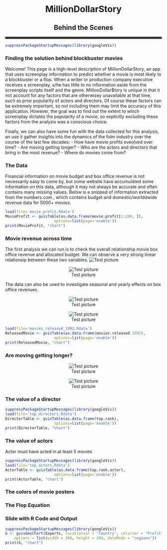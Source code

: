 <center>
# MillionDollarStory
## Behind the Scenes
</center>

<hr style="height:7px;border:none;color:#333;background-color:#333;" />

```r
suppressPackageStartupMessages(library(googleVis))
```

### Finding the solution behind blockbuster movies
Welcome! This page is a high-level description of MillionDollarStory, an app that uses screenplay information to predict whether a movie is most likely to a blockbuster or a flop. When a writer or production company executive receives a screenplay, s/he has little to no information aside from the screenplay scripts itself and the genre. MillionDollar$tory is unique in that it not account for any factors that are otherwisey unavailable at that time, such as prior popularity of actors and directors. Of course these factors can be extremely important, so not including them may limit the accuracy of this application. However, the goal was to find out the extent to which screenplay dictates the popularity of a movie, so explicitly excluding these factors from the analysis was a conscious choice.

Finally, we can also have some fun with the data collected for this analysis, an use it gather insights into the dynamics of the folm industry over the course of the last few decades:
- How have movie profits eveolved over time?
- Are moving getting longer?
- Who are the actors and directors that bring in the most revenue?
- Where do movies come from?

### The Data
Financial information on movie budget and box office revenue is not necessarily easy to come by, but some website have accumulated some information on this data, although it may not always be accurate and often contains many missing values. Below is a snipped of information extracted from the numbers.com., which contains budget and domestic/worlddwide revenue data for 5000+ movies.

```r
load(file='movie_profit.Rdata')
MovieProfit <- gvisTable(as.data.frame(movie.profit[1:200, ]), 
                      options=list(page='enable'))
print(MovieProfit, "chart")
```

### Movie revenue across time
The first analysis we can run is to check the overall relationship movie box office revenue and allocated budget. We can observe a very strong linear relationsip between these two variables. 
![Test picture](img1_budget_worldwide_revenue.png)
</center>

<center>
![Test picture](img2_domestic_worldwide_revenue.png)
</center>

The data can also be used to investigate seasonal and yearly effects on box office revenues.

<center>
![Test picture](img3_profit_by_month.png)
</center>

<center>
![Test picture](img4_profit_by_year.png)
</center>

```r
load(file='movies_released_1992.Rdata')
ReleasedMovie <- gvisTable(as.data.frame(movies.released.1992), 
                      options=list(page='enable'))
print(ReleasedMovie, "chart")
```

### Are moving getting longer?

<center>
![Test picture](movie_runtime_distribution.png)
</center>

<center>
![Test picture](movie_runtime_vs_year.png)
</center>

### The value of a director
```r
suppressPackageStartupMessages(library(googleVis))
load(file='top_directors.Rdata')
DirectorTable <- gvisTable(as.data.frame(top.rank), 
                      options=list(page='enable'))
print(DirectorTable, "chart")
```

### The value of actors
Actor must have acted in at least 5 movies
```r
suppressPackageStartupMessages(library(googleVis))
load(file='top_actors.Rdata')
ActorTable <- gvisTable(as.data.frame(top.rank.actor), 
                      options=list(page='enable'))
print(ActorTable, "chart")
```

### The colors of movie posters

### The Flop Equation

### Slide with R Code and Output

```r
suppressPackageStartupMessages(library(googleVis))
G <- gvisGeoChart(Exports, locationvar = "Country", colorvar = "Profit", 
    options = list(width = 360, height = 280, dataMode = "regions"))
print(G, "chart")
```

